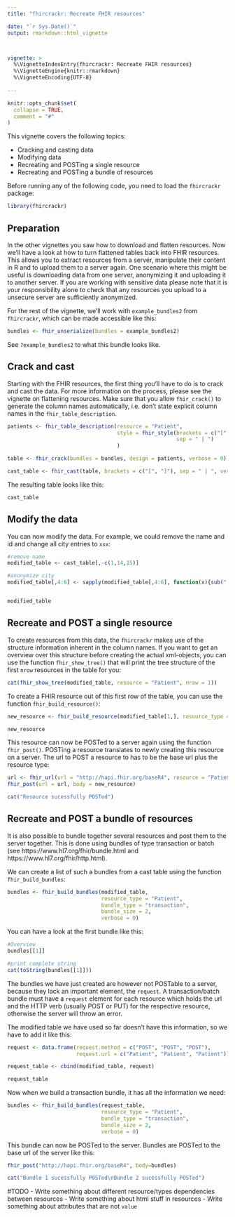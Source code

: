 ```yaml
---
title: "fhircrackr: Recreate FHIR resources"

date: "`r Sys.Date()`"
output:	rmarkdown::html_vignette



vignette: >
  %\VignetteIndexEntry{fhircrackr: Recreate FHIR resources}
  %\VignetteEngine{knitr::rmarkdown}
  %\VignetteEncoding{UTF-8}
  
---
```


```r
knitr::opts_chunk$set(
  collapse = TRUE,
  comment = "#"
)
```

This vignette covers the following topics:

- Cracking and casting data
- Modifying data
- Recreating and POSTing a single resource
- Recreating and POSTing a bundle of resources


Before running any of the following code, you need to load the `fhircrackr` package:

```r
library(fhircrackr)
```

## Preparation
In the other vignettes you saw how to download and flatten resources.
Now we'll have a look at how to turn flattened tables back into FHIR resources. This allows you to extract resources from a server, manipulate their content in R and to upload them to a server again. One scenario where this might be useful is downloading data from one server, anonymizing it and uploading it to another server. If you are working with sensitive data please note that it is your responsibility alone to check that any resources you upload to a unsecure server are sufficiently anonymized. 

For the rest of the vignette, we'll work with `example_bundles2` from `fhircrackr`, which can be made accessible like this:

```r
bundles <- fhir_unserialize(bundles = example_bundles2)
```

See `?example_bundles2` to what this bundle looks like.

## Crack and cast
Starting with the FHIR resources, the first thing you'll have to do is to crack and cast the data. For more information on the process, please see the vignette on flattening resources. Make sure that you allow `fhir_crack()` to generate the column names automatically, i.e. don't state explicit column names in the `fhir_table_description`.

```r
patients <- fhir_table_description(resource = "Patient", 
                                   style = fhir_style(brackets = c("[", "]"),
                                                      sep = " | ")
                                   )

table <- fhir_crack(bundles = bundles, design = patients, verbose = 0)

cast_table <- fhir_cast(table, brackets = c("[", "]"), sep = " | ", verbose = 0)
```

The resulting table looks like this:

```r
cast_table
```

## Modify the data
You can now modify the data. For example, we could remove the name and id and change all city entries to `xxx`:

```r
#remove name
modified_table <- cast_table[,-c(1,14,15)]

#anonymize city
modified_table[,4:6] <- sapply(modified_table[,4:6], function(x){sub(".*", "xxx", x)})


modified_table
```

## Recreate and POST a single resource
To create resources from this data,  the `fhircrackr` makes use of the structure information inherent in the column names. If you want to get an overview over this structure before creating the actual xml-objects, you can use the function `fhir_show_tree()` that will print the tree structure of the first `nrow` resources in the table for you:

```r
cat(fhir_show_tree(modified_table, resource = "Patient", nrow = 1))
```

To create a FHIR resource out of this first row of the table, you can use the function `fhir_build_resource()`:

```r
new_resource <- fhir_build_resource(modified_table[1,], resource_type = "Patient")

new_resource
```

This resource can now be POSTed to a server again using the function `fhir_post()`. POSTing a resource translates to newly creating this resource on a server. The url to POST a resource to has to be the base url plus the resource type:

```r
url <- fhir_url(url = "http://hapi.fhir.org/baseR4", resource = "Patient")
fhir_post(url = url, body = new_resource)
```
```r
cat("Resource sucessfully POSTed")
```

## Recreate and POST a bundle of resources
It is also possible to bundle together several resources and post them to the server together. This is done using bundles of type transaction or batch (see https://www.hl7.org/fhir/bundle.html and https://www.hl7.org/fhir/http.html). 

We can create a list of such a bundles from a cast table using the function `fhir_build_bundles`:

```r
bundles <- fhir_build_bundles(modified_table, 
                              resource_type = "Patient", 
                              bundle_type = "transaction", 
                              bundle_size = 2,
                              verbose = 0)
```

You can have a look at the first bundle like this:

```r
#Overview
bundles[[1]]

#print complete string
cat(toString(bundles[[1]]))
```

The bundles we have just created are however not POSTable to a server, because they lack an important element, the `request`. A transaction/batch bundle must have a `request` element for each resource which holds the url and the HTTP verb (usually POST or PUT) for the respective resource, otherwise the server will throw an error.

The modified table we have used so far doesn't have this information, so we have to add it like this:

```r
request <- data.frame(request.method = c("POST", "POST", "POST"),
                      request.url = c("Patient", "Patient", "Patient"))

request_table <- cbind(modified_table, request)

request_table
```

Now when we build a transaction bundle, it has all the information we need:

```r
bundles <- fhir_build_bundles(request_table,
                              resource_type = "Patient", 
                              bundle_type = "transaction", 
                              bundle_size = 2,
                              verbose = 0)
```

This bundle can now be POSTed to the server. Bundles are POSTed to the base url of the server like this:

```r
fhir_post("http://hapi.fhir.org/baseR4", body=bundles)
```
```r
cat("Bundle 1 sucessfully POSTed\nBundle 2 sucessfully POSTed")
```

#TODO
- Write something about different resource/types dependencies between resources
- Write something about html stuff in resources
- Write something about attributes that are not `value`